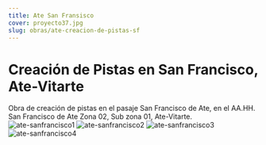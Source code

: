 ```yaml
---
title: Ate San Fransisco
cover: proyecto37.jpg
slug: obras/ate-creacion-de-pistas-sf
---
```


# Creación de Pistas en San Francisco, Ate-Vitarte
Obra de creación de pistas en el pasaje San Francisco de Ate, en el AA.HH. San Francisco de Ate Zona 02, Sub zona 01, Ate-Vitarte.
![ate-sanfrancisco1](proyecto34.jpg)
![ate-sanfrancisco2](proyecto35.jpg)
![ate-sanfrancisco3](proyecto36.jpg)
![ate-sanfrancisco4](proyecto37.jpg)